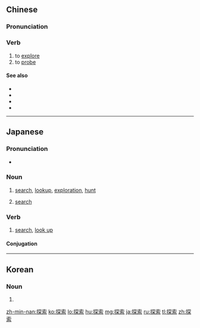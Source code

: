 ==Chinese==
{{zh-forms}}

===Pronunciation===
{{zh-pron
|m=tànsuǒ
|c=taam3 sok3,taam3 saak3
|mn=qz:thàm-sok/tw,xm,zz:thàm-soh/qz:thàm-sak
|ma=Zh-tànsuo.ogg
|cat=v
}}

===Verb===
{{zh-verb}}

# to [[explore]]
# to [[probe]]

====See also====
* {{zh-l|探風}}
* {{zh-l|探究}}
* {{zh-l|探討}}
* {{zh-l|探險}}

{{zh-cat|Intermediate}}

----

==Japanese==
{{ja-kanjitab|たん|さく|yomi=o}}

===Pronunciation===
* {{ja-pron|たんさく|yomi=o}}

===Noun===
{{ja-noun|たんさく}}

# [[search]], [[lookup]], [[exploration]], [[hunt]]
# {{lb|ja|computer science|sort=たんさく}} [[search]]

===Verb===
{{ja-verb-suru|tr=trans|たんさく}}

# [[search]], [[look up]]

====Conjugation====
{{ja-suru|たんさく}}
----
==Korean==
{{ko-hanjatab}}

===Noun===
{{ko-noun|hj|hangeul=탐색}}

# {{hanja form of|탐색}}

[[zh-min-nan:探索]]
[[ko:探索]]
[[lo:探索]]
[[hu:探索]]
[[mg:探索]]
[[ja:探索]]
[[ru:探索]]
[[tl:探索]]
[[zh:探索]]